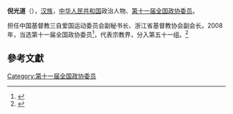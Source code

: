 '''倪光道'''（{{bd|1941年||}}），[[汉族|汉族]]，[[中华人民共和国|中华人民共和国]]政治人物、[[第十一届全国政协委员|第十一届全国政协委员]]。

担任中国基督教三自爱国运动委员会副秘书长、浙江省基督教协会副会长。2008年，当选第十一届全国政协委员<ref>{{cite news|title=第十一届全国政协委员名单|url=http://www.indaa.com.cn/zt/2009qglh/zxzs/200903/t20090303_127573.html|accessdate=2013-04-09|newspaper=新华社北京1月25日电 中国人民政治协商会议第十一届全国委员会委员名单(共2237人，2008年1月25日政协第十届全国委员会常务委员会第二十次会议通过)|date=2008年1月25日|deadurl=yes|archiveurl=https://web.archive.org/web/20130928014403/http://www.indaa.com.cn/zt/2009qglh/zxzs/200903/t20090303_127573.html|archivedate=2013年9月28日}}</ref>，代表宗教界，分入第五十一组。<ref>{{cite news|title=全国政协信息-倪光道|url=http://www.cppcc.gov.cn/CMS/wylibary/showJcwyxtInfoWylibary.action?tabJcwyxt.guid=11W0018440&wytype=wjwy|accessdate=2013-04-11|newspaper=全国政协委员会|archive-date=2015-05-10|archive-url=https://web.archive.org/web/20150510033606/http://www.cppcc.gov.cn/CMS/wylibary/showJcwyxtInfoWylibary.action?tabJcwyxt.guid=11W0018440&wytype=wjwy|dead-url=no}}</ref>

==參考文獻==
{{reflist}}
{{中国政治人物小作品}}

[[Category:第十一届全国政协委员|Category:第十一届全国政协委员]]